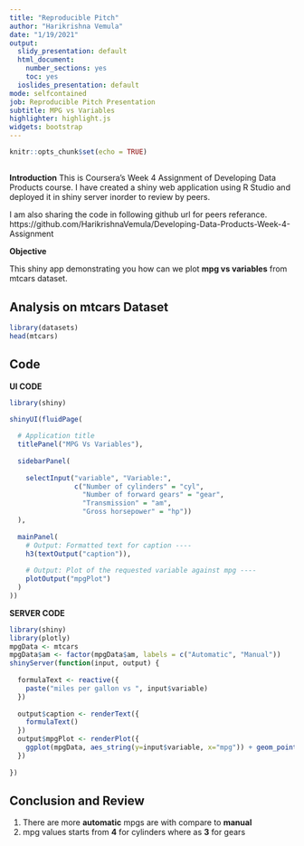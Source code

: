 ```yaml
---
title: "Reproducible Pitch"
author: "Harikrishna Vemula"
date: "1/19/2021"
output:
  slidy_presentation: default
  html_document:
    number_sections: yes
    toc: yes
  ioslides_presentation: default
mode: selfcontained
job: Reproducible Pitch Presentation
subtitle: MPG vs Variables
highlighter: highlight.js
widgets: bootstrap
---
```


```r
knitr::opts_chunk$set(echo = TRUE)
```
## ##

**Introduction**
This is Coursera's Week 4 Assignment of Developing Data Products course.
I have created a shiny web application using R Studio and deployed it in shiny server inorder to review by peers. 


I am also sharing the code in following github url for peers referance.
https://github.com/HarikrishnaVemula/Developing-Data-Products-Week-4-Assignment

**Objective**

This shiny app demonstrating you how can we plot **mpg vs variables** from mtcars dataset.


## Analysis on mtcars Dataset

```r

library(datasets)
head(mtcars)

```

## Code

**UI CODE**

```r
library(shiny)

shinyUI(fluidPage(
  
  # Application title
  titlePanel("MPG Vs Variables"),
  
  sidebarPanel(
    
    selectInput("variable", "Variable:", 
                c("Number of cylinders" = "cyl",
                  "Number of forward gears" = "gear",
                  "Transmission" = "am",
                  "Gross horsepower" = "hp"))
  ),
  
  mainPanel(
    # Output: Formatted text for caption ----
    h3(textOutput("caption")),
    
    # Output: Plot of the requested variable against mpg ----
    plotOutput("mpgPlot")
  )
))
```

**SERVER CODE**
```r
library(shiny)
library(plotly)
mpgData <- mtcars
mpgData$am <- factor(mpgData$am, labels = c("Automatic", "Manual"))
shinyServer(function(input, output) {
  
  formulaText <- reactive({
    paste("miles per gallon vs ", input$variable)
  })
  
  output$caption <- renderText({
    formulaText()
  })
  output$mpgPlot <- renderPlot({
    ggplot(mpgData, aes_string(y=input$variable, x="mpg")) + geom_point()
  })
  
})
```

## Conclusion and Review

1) There are more **automatic** mpgs are with compare to **manual**
2) mpg values starts from **4** for cylinders where as **3** for gears


